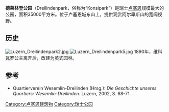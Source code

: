 '''德莱林登公园'''（Dreilindenpark，俗称为“Konsipark”）是瑞士[[卢塞恩|卢塞恩]]规模最大的公园，面积35000平方米。位于卢塞恩城东山上，提供观赏阿尔卑斯山的宽阔视野。

== 历史 ==
[[File:Luzern_Dreilindenpark2.jpg|thumb]]
[[File:Luzern_Dreilindenpark5.jpg|thumb]]
1890年，维科瓦罗公主离开后，改建为英式园林。

== 参考 ==
* Quartierverein Wesemlin-Dreilinden (Hrsg.): ''Die Geschichte unseres Quartiers: Wesemlin-Dreilinden.'' Luzern, 2002, S. 68-71.

[[Category:卢塞恩建筑物|Category:卢塞恩建筑物]]
[[Category:瑞士公园|Category:瑞士公园]]